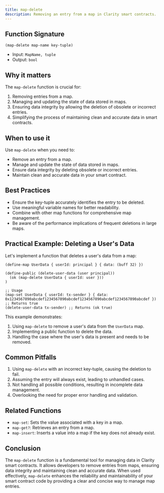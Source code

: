 ```yaml
---
title: map-delete
description: Removing an entry from a map in Clarity smart contracts.
---
```


## Function Signature

```clarity
(map-delete map-name key-tuple)
```

- Input: `MapName, tuple`
- Output: `bool`

## Why it matters

The `map-delete` function is crucial for:

1. Removing entries from a map.
2. Managing and updating the state of data stored in maps.
3. Ensuring data integrity by allowing the deletion of obsolete or incorrect entries.
4. Simplifying the process of maintaining clean and accurate data in smart contracts.

## When to use it

Use `map-delete` when you need to:

- Remove an entry from a map.
- Manage and update the state of data stored in maps.
- Ensure data integrity by deleting obsolete or incorrect entries.
- Maintain clean and accurate data in your smart contract.

## Best Practices

- Ensure the key-tuple accurately identifies the entry to be deleted.
- Use meaningful variable names for better readability.
- Combine with other map functions for comprehensive map management.
- Be aware of the performance implications of frequent deletions in large maps.

## Practical Example: Deleting a User's Data

Let's implement a function that deletes a user's data from a map:

```clarity
(define-map UserData { userId: principal } { data: (buff 32) })

(define-public (delete-user-data (user principal))
  (ok (map-delete UserData { userId: user }))
)

;; Usage
(map-set UserData { userId: tx-sender } { data: 0x1234567890abcdef1234567890abcdef1234567890abcdef1234567890abcdef }) ;; Returns true
(delete-user-data tx-sender) ;; Returns (ok true)
```

This example demonstrates:
1. Using `map-delete` to remove a user's data from the `UserData` map.
2. Implementing a public function to delete the data.
3. Handling the case where the user's data is present and needs to be removed.

## Common Pitfalls

1. Using `map-delete` with an incorrect key-tuple, causing the deletion to fail.
2. Assuming the entry will always exist, leading to unhandled cases.
3. Not handling all possible conditions, resulting in incomplete data management.
4. Overlooking the need for proper error handling and validation.

## Related Functions

- `map-set`: Sets the value associated with a key in a map.
- `map-get?`: Retrieves an entry from a map.
- `map-insert`: Inserts a value into a map if the key does not already exist.

## Conclusion

The `map-delete` function is a fundamental tool for managing data in Clarity smart contracts. It allows developers to remove entries from maps, ensuring data integrity and maintaining clean and accurate data. When used effectively, `map-delete` enhances the reliability and maintainability of your smart contract code by providing a clear and concise way to manage map entries.
